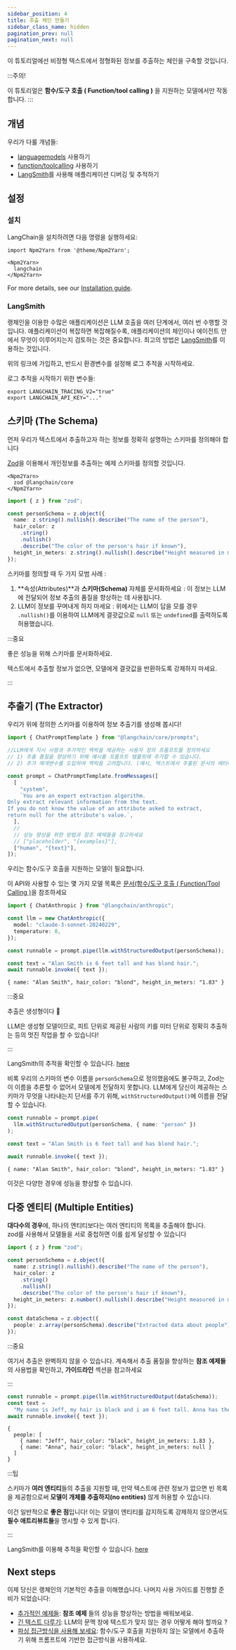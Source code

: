 ```yaml
---
sidebar_position: 4
title: 추출 체인 만들기
sidebar_class_name: hidden
pagination_prev: null
pagination_next: null
---
```


이 튜토리얼에선 비정형 텍스트에서 정형화된 정보를 추출하는 체인을 구축할 것입니다.

:::주의!

이 튜토리얼은 **함수/도구 호출 ( Function/tool calling )** 을 지원하는 모델에서만 작동합니다.
:::

## 개념

우리가 다룰 개념들: 
- [languagemodels](../../docs/concepts/#chat-models) 사용하기
- [function/toolcalling](../../docs/concepts/#function-tool-calling) 사용하기
- [LangSmith](../../docs/concepts/#langsmith)를 사용해 애플리케이션 디버깅 및 추적하기

## 설정

### 설치

LangChain을 설치하려면 다음 명령을 실행하세요:

```mdx-code-block
import Npm2Yarn from '@theme/Npm2Yarn';

<Npm2Yarn>
  langchain
</Npm2Yarn>
```

For more details, see our [Installation
guide](../../docs/how_to/installation/).

### LangSmith


랭체인을 이용한 수많은 애플리케이션은 LLM 호출을 여러 단계에서, 여러 번 수행할 것입니다.
애플리케이션이 복잡하면 복잡해질수록, 애플리케이션의 체인이나 에이전트 안에서 무엇이 이루어지는지 검토하는 것은 중요합니다.
최고의 방법은 [LangSmith](https://smith.langchain.com)를 이용하는 것입니다.

위의 링크에 가입하고, 반드시 환경변수를 설정해 로그 추적을 시작하세요.

로그 추적을 시작하기 위한 변수들:

```shell
export LANGCHAIN_TRACING_V2="true"
export LANGCHAIN_API_KEY="..."
```

## 스키마 (The Schema)

먼저 우리가 텍스트에서 추출하고자 하는 정보를 정확히 설명하는 스키마를 정의해야 합니다

[Zod](https://zod.dev)을 이용해서 개인정보를 추출하는 예제 스키마를 정의할 것입니다.

```mdx-code-block
<Npm2Yarn>
  zod @langchain/core
</Npm2Yarn>
```

```typescript
import { z } from "zod";

const personSchema = z.object({
  name: z.string().nullish().describe("The name of the person"),
  hair_color: z
    .string()
    .nullish()
    .describe("The color of the person's hair if known"),
  height_in_meters: z.string().nullish().describe("Height measured in meters"),
});
```

스키마를 정의할 때 두 가지 모범 사례 :

1. **속성(Attributes)**과 **스키마(Schema)** 자체를 문서화하세요 : 이 정보는 LLM에 전달되어 정보 추출의 품질을 향상하는 데 사용됩니다.
2.  LLM이 정보를 꾸며내게 하지 마세요 : 위에서는 LLM이 답을 모를 경우 `.nullish()`를 이용하여 LLM에게 결괏값으로 `null` 또는 `undefined`를 출력하도록 허용했습니다.

:::중요

좋은 성능을 위해 스키마를 문서화하세요. 

텍스트에서 추출할 정보가 없으면, 모델에게 결괏값을 반환하도록 강제하지 마세요.

:::

## 추출기 (The Extractor)

우리가 위에 정의한 스키마를 이용하여 정보 추출기를 생성해 봅시다!

```typescript
import { ChatPromptTemplate } from "@langchain/core/prompts";

//LLM에게 지시 사항과 추가적인 맥락을 제공하는 사용자 정의 프롬프트를 정의하세요
// 1) 추출 품질을 향상하기 위해 예시를 프롬프트 템플릿에 추가할 수 있습니다.
// 2) 추가 매개변수를 도입하여 맥락을 고려합니다. (예시, 텍스트에서 추출된 문서의 메타데이터를 포함하여)

const prompt = ChatPromptTemplate.fromMessages([
  [
    "system",
    `You are an expert extraction algorithm.
Only extract relevant information from the text.
If you do not know the value of an attribute asked to extract,
return null for the attribute's value.`,
  ],
  // 
  // 성능 향상을 위한 방법과 참조 예제들을 참고하세요  
  // ["placeholder", "{examples}"],
  ["human", "{text}"],
]);
```

우리는 함수/도구 호출을 지원하는 모델이 필요합니다.

이 API와 사용할 수 있는 몇 가지 모델 목록은 [문서(함수/도구 호출 ( Function/Tool Calling )](../../docs/concepts#함수도구-호출--functiontool-calling-)을 참조하세요

```typescript
import { ChatAnthropic } from "@langchain/anthropic";

const llm = new ChatAnthropic({
  model: "claude-3-sonnet-20240229",
  temperature: 0,
});

const runnable = prompt.pipe(llm.withStructuredOutput(personSchema));

const text = "Alan Smith is 6 feet tall and has blond hair.";
await runnable.invoke({ text });
```

```text
{ name: "Alan Smith", hair_color: "blond", height_in_meters: "1.83" }
```

:::중요

추출은 생성형이다 🤯

LLM은 생성형 모델이므로, 피트 단위로 제공된 사람의 키를 미터 단위로 정확히 추출하는 등의 멋진 작업을 할 수 있습니다!


:::

LangSmith의 추적을 확인할 수 있습니다.
[here](https://smith.langchain.com/public/3d44b7e8-e7ca-4e02-951d-3290ccc89d64/r)

비록 우리의 스키마의 변수 이름을 `personSchema`으로 정의했음에도 불구하고, Zod는 이 이름을 추론할 수 없어서 모델에게 전달하지 못합니다. LLM에게
당신이 제공하는 스키마가 무엇을 나타내는지 단서를 주기 위해, `withStructuredOutput()`에 이름을 전달할 수 있습니다.

```typescript
const runnable = prompt.pipe(
  llm.withStructuredOutput(personSchema, { name: "person" })
);

const text = "Alan Smith is 6 feet tall and has blond hair.";

await runnable.invoke({ text });
```

```text
{ name: "Alan Smith", hair_color: "blond", height_in_meters: "1.83" }
```

이것은 다양한 경우에 성능을 향상할 수 있습니다.

## 다중 엔티티 (Multiple Entities)

**대다수의 경우**에, 하나의 엔티티보다는 여러 엔티티의 목록을 추출해야 합니다.  
zod를 사용해서 모델들을 서로 중첩하면 이를 쉽게 달성할 수 있습니다

```typescript
import { z } from "zod";

const personSchema = z.object({
  name: z.string().nullish().describe("The name of the person"),
  hair_color: z
    .string()
    .nullish()
    .describe("The color of the person's hair if known"),
  height_in_meters: z.number().nullish().describe("Height measured in meters"),
});

const dataSchema = z.object({
  people: z.array(personSchema).describe("Extracted data about people"),
});
```

:::중요

여기서 추출은 완벽하지 않을 수 있습니다. 
계속해서 추출 품질을 향상하는 **참조 예제들**의 사용법을 확인하고, **가이드라인** 섹션을 참고하세요

:::

```typescript
const runnable = prompt.pipe(llm.withStructuredOutput(dataSchema));
const text =
  "My name is Jeff, my hair is black and i am 6 feet tall. Anna has the same color hair as me.";
await runnable.invoke({ text });
```

```text
{
  people: [
    { name: "Jeff", hair_color: "black", height_in_meters: 1.83 },
    { name: "Anna", hair_color: "black", height_in_meters: null }
  ]
}
```

:::팁

스키마가 **여러 엔티티**들의 추출을 지원할 때, 만약 텍스트에 관련 정보가 없으면 빈 목록을 제공함으로써 
**모델이 개체를 추출하지(no entities)** 않게 허용할 수 있습니다.

이건 일반적으로 **좋은 점**입니다! 
이는 모델이 엔티티를 감지하도록 강제하지 않으면서도 **필수 애트리뷰트들**을 명시할 수 있게 합니다.

:::

LangSmith를 이용해 추적을 확인할 수 있습니다.
[here](https://smith.langchain.com/public/272096ab-9ac5-43f9-aa00-3b8443477d17/r)

## Next steps

이제 당신은 랭체인의 기본적인 추출을 이해했습니다. 
나머지 사용 가이드를 진행할 준비가 되었습니다:

- [추가적인 예제들](../../docs/how_to/extraction_examples): 
  **참조 예제** 들의 성능을 향상하는 방법을 배워보세요.
- [긴 텍스트 다루기](../../docs/how_to/extraction_long_text): 
  LLM의 문맥 창에 텍스트가 맞지 않는 경우 어떻게 해야 할까요 ?
- [파싱 접근방식을 사용해 보세요](../../docs/how_to/extraction_parse): 
  함수/도구 호출을 지원하지 않는 모델에서 추출하기 위해 프롬프트에 기반한 접근방식을 사용하세요. 
